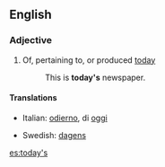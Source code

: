 ==English==

===Adjective===
{{en-adj|-|pos=[[today]][['s]]}}

# Of, pertaining to, or produced [[today]]
#:This is '''today's''' newspaper.

====Translations====
{{top}}
*Italian: [[odierno]], di [[oggi]]
{{mid}}
*Swedish: [[dagens]]
{{bottom}}

[[es:today's]]